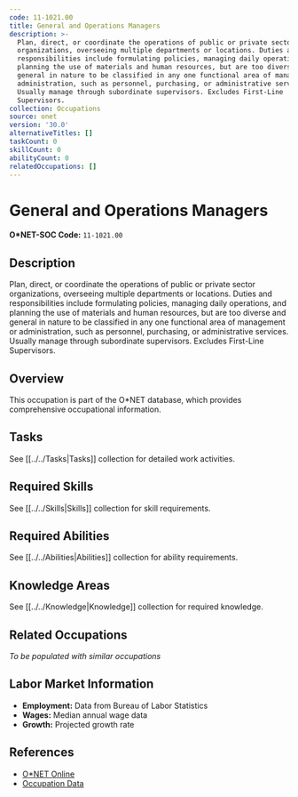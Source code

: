 ```yaml
---
code: 11-1021.00
title: General and Operations Managers
description: >-
  Plan, direct, or coordinate the operations of public or private sector
  organizations, overseeing multiple departments or locations. Duties and
  responsibilities include formulating policies, managing daily operations, and
  planning the use of materials and human resources, but are too diverse and
  general in nature to be classified in any one functional area of management or
  administration, such as personnel, purchasing, or administrative services.
  Usually manage through subordinate supervisors. Excludes First-Line
  Supervisors.
collection: Occupations
source: onet
version: '30.0'
alternativeTitles: []
taskCount: 0
skillCount: 0
abilityCount: 0
relatedOccupations: []
---
```

# General and Operations Managers

**O*NET-SOC Code:** `11-1021.00`

## Description

Plan, direct, or coordinate the operations of public or private sector organizations, overseeing multiple departments or locations. Duties and responsibilities include formulating policies, managing daily operations, and planning the use of materials and human resources, but are too diverse and general in nature to be classified in any one functional area of management or administration, such as personnel, purchasing, or administrative services. Usually manage through subordinate supervisors. Excludes First-Line Supervisors.

## Overview

This occupation is part of the O*NET database, which provides comprehensive occupational information.

## Tasks

See [[../../Tasks|Tasks]] collection for detailed work activities.

## Required Skills

See [[../../Skills|Skills]] collection for skill requirements.

## Required Abilities

See [[../../Abilities|Abilities]] collection for ability requirements.

## Knowledge Areas

See [[../../Knowledge|Knowledge]] collection for required knowledge.

## Related Occupations

*To be populated with similar occupations*

## Labor Market Information

- **Employment:** Data from Bureau of Labor Statistics
- **Wages:** Median annual wage data
- **Growth:** Projected growth rate

## References

- [O*NET Online](https://www.onetonline.org/link/summary/11-1021.00)
- [Occupation Data](https://www.onetcenter.org/)
